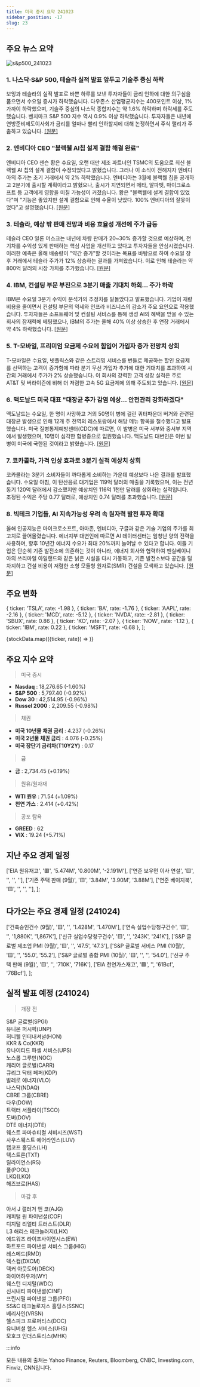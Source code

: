 ```yaml
---
title: 미국 증시 요약 241023
sidebar_position: -17
slug: 23
---
```


## 주요 뉴스 요약

![s&p500_241023](/map/241023.png)

### 1. **나스닥·S&P 500, 테슬라 실적 발표 앞두고 기술주 중심 하락**

보잉과 테슬라의 실적 발표로 바쁜 하루를 보낸 투자자들이 금리 인하에 대한 의구심을 품으면서 수요일 증시가 하락했습니다. 다우존스 산업평균지수는 400포인트 이상, 1% 가까이 하락했으며, 기술주 중심의 나스닥 종합지수는 약 1.6% 하락하며 하락세를 주도했습니다. 벤치마크 S&P 500 지수 역시 0.9% 이상 하락했습니다. 투자자들은 내년에 연방준비제도이사회가 금리를 얼마나 빨리 인하할지에 대해 논쟁하면서 주식 랠리가 주춤하고 있습니다. [[원문]](https://finance.yahoo.com/news/live/stock-market-today-nasdaq-sp-500-sink-as-tech-leads-losses-ahead-of-tesla-earnings-180358976.html)

### 2. **엔비디아 CEO "블랙웰 AI칩 설계 결함 해결 완료"**

엔비디아 CEO 젠슨 황은 수요일, 오랜 대만 제조 파트너인 TSMC의 도움으로 최신 블랙웰 AI 칩의 설계 결함이 수정되었다고 밝혔습니다. 그러나 이 소식이 전해지자 엔비디아의 주가는 초기 거래에서 약 2% 하락했습니다. 엔비디아는 3월에 블랙웰 칩을 공개하고 2분기에 출시할 계획이라고 밝혔으나, 출시가 지연되면서 메타, 알파벳, 마이크로소프트 등 고객에게 영향을 미칠 가능성이 커졌습니다. 황은 "블랙웰에 설계 결함이 있었다"며 "기능은 좋았지만 설계 결함으로 인해 수율이 낮았다. 100% 엔비디아의 잘못이었다"고 설명했습니다. [[원문]](https://www.reuters.com/technology/artificial-intelligence/nvidias-design-flaw-with-blackwell-ai-chips-now-fixed-ceo-says-2024-10-23/)

### 3. **테슬라, 예상 밖 판매 전망과 비용 효율성 개선에 주가 급등**

테슬라 CEO 일론 머스크는 내년에 차량 판매가 20~30% 증가할 것으로 예상하며, 전기차를 수익성 있게 판매하는 핵심 사업을 개선하고 있다고 투자자들을 안심시켰습니다. 이러한 예측은 올해 배송량이 "약간 증가"할 것이라는 목표를 바탕으로 하여 수요일 장후 거래에서 테슬라 주가가 12% 상승하는 결과를 가져왔습니다. 이로 인해 테슬라는 약 800억 달러의 시장 가치를 추가했습니다. [[원문]](https://www.reuters.com/business/autos-transportation/teslas-third-quarter-profit-margin-beats-estimates-2024-10-23/)

### 4. **IBM, 컨설팅 부문 부진으로 3분기 매출 기대치 하회... 주가 하락**

IBM은 수요일 3분기 수익이 분석가의 추정치를 밑돌았다고 발표했습니다. 기업이 재량 비용을 줄이면서 컨설팅 부문의 약세와 인프라 비즈니스의 감소가 주요 요인으로 작용했습니다. 투자자들은 소프트웨어 및 컨설팅 서비스를 통해 생성 AI의 혜택을 받을 수 있는 회사의 잠재력에 베팅했으나, IBM의 주가는 올해 40% 이상 상승한 후 연장 거래에서 약 4% 하락했습니다. [[원문]](https://www.reuters.com/technology/ibm-beats-third-quarter-profit-estimates-software-strength-2024-10-23/)

### 5. **T-모바일, 프리미엄 요금제 수요에 힘입어 가입자 증가 전망치 상회**

T-모바일은 수요일, 넷플릭스와 같은 스트리밍 서비스를 번들로 제공하는 할인 요금제를 선택하는 고객이 증가함에 따라 분기 무선 가입자 추가에 대한 기대치를 초과하여 시간외 거래에서 주가가 2% 상승했습니다. 이 회사의 강력한 고객 성장 실적은 주로 AT&T 및 버라이즌에 비해 더 저렴한 고속 5G 요금제에 의해 주도되고 있습니다. [[원문]](https://www.reuters.com/business/media-telecom/t-mobile-beats-estimates-wireless-subscriber-growth-fueled-by-demand-premium-2024-10-23/)

### 6. **맥도날드 미국 대표 "대장균 추가 감염 예상... 안전관리 강화하겠다"**

맥도날드는 수요일, 한 명이 사망하고 거의 50명이 병에 걸린 쿼터파운더 버거와 관련된 대장균 발생으로 인해 12개 주 전역의 레스토랑에서 해당 메뉴 항목을 철수했다고 발표했습니다. 미국 질병통제예방센터(CDC)에 따르면, 이 발병은 미국 서부와 중서부 지역에서 발생했으며, 10명이 심각한 합병증으로 입원했습니다. 맥도날드 대변인은 이번 발병이 미국에 국한된 것이라고 밝혔습니다. [[원문]](https://www.reuters.com/business/retail-consumer/mcdonalds-shares-fall-e-coli-outbreak-tied-quarter-pounder-kills-1-us-2024-10-23/)

### 7. **코카콜라, 가격 인상 효과로 3분기 실적 예상치 상회**

코카콜라는 3분기 소비자들이 까다롭게 소비하는 가운데 예상보다 나은 결과를 발표했습니다. 수요일 아침, 이 탄산음료 대기업은 119억 달러의 매출을 기록했으며, 이는 전년 동기 120억 달러에서 감소했지만 예상치인 116억 1천만 달러를 상회하는 실적입니다. 조정된 수익은 주당 0.77 달러로, 예상치인 0.74 달러를 초과했습니다. [[원문]](https://finance.yahoo.com/news/coca-cola-posts-better-than-expected-q3-report-driven-by-higher-prices-111045463.html)

### 8. **빅테크 기업들, AI 지속가능성 우려 속 원자력 발전 투자 확대**

올해 인공지능은 마이크로소프트, 아마존, 엔비디아, 구글과 같은 기술 기업의 주가를 최고치로 끌어올렸습니다. 에너지부 대변인에 따르면 AI 데이터센터는 엄청난 양의 전력을 사용하며, 향후 10년간 에너지 수요가 최대 20%까지 늘어날 수 있다고 합니다. 이들 기업은 단순히 기존 발전소에 의존하는 것이 아니라, 에너지 회사와 협력하여 펜실베이니아의 쓰리마일 아일랜드와 같은 낡은 시설을 다시 가동하고, 기존 발전소보다 공간을 덜 차지하고 건설 비용이 저렴한 소형 모듈형 원자로(SMR) 건설을 모색하고 있습니다. [[원문]](https://finance.yahoo.com/news/big-tech-is-going-all-in-on-nuclear-power-as-sustainability-concerns-around-ai-grow-201418764.html)

## 주요 변화

  { ticker: 'TSLA', rate: -1.98 },
  { ticker: 'BA', rate: -1.76 },
  { ticker: 'AAPL', rate: -2.16 },
  { ticker: 'MCD', rate: -5.12 },
  { ticker: 'NVDA', rate: -2.81 },
  { ticker: 'SBUX', rate: 0.86 },
  { ticker: 'KO', rate: -2.07 },
  { ticker: 'NOW', rate: -1.12 },
  { ticker: 'IBM', rate: 0.22 },
  { ticker: 'MSFT', rate: -0.68 },
];

{stockData.map(({ticker, rate}) => <StockCardMini key={ticker} ticker={ticker} rate={rate}></StockCardMini>)}

## 주요 지수 요약

> 미국 증시

- **Nasdaq** : 18,276.65 (-1.60%)
- **S&P 500** : 5,797.40 (-0.92%)
- **Dow 30** : 42,514.95 (-0.96%)
- **Russel 2000** : 2,209.55 (-0.98%)

> 채권

- **미국 10년물 채권 금리** : 4.237 (-0.26%)
- **미국 2년물 채권 금리** : 4.076 (-0.25%)
- **미국 장단기 금리차(T10Y2Y)** : 0.17

> 금

- **금** : 2,734.45 (+0.19%)

> 원유/원자재

- **WTI 원유** : 71.54 (+1.09%)
- **천연 가스** : 2.414 (+0.42%)

> 공포 탐욕

- **GREED** : 62
- **VIX** : 19.24 (+5.71%)

## 지난 주요 경제 일정

  ['EIA 원유재고', '🟥', '5.474M', '0.800M', '-2.191M'],
  ['연준 보우먼 이사 연설', '🟨', '', '', ''],
  ['기존 주택 판매 (9월)', '🟨', '3.84M', '3.90M', '3.88M'],
  ['연준 베이지북', '🟨', '', '', ''],
];

<EconomicCalendar data={eventsData} />

## 다가오는 주요 경제 일정 (241024)

  ['건축승인건수 (9월)', '🟨', '', '1.428M', '1.470M'],
  ['연속 실업수당청구건수', '🟨', '', '1,880K', '1,867K'],
  ['신규 실업수당청구건수', '🟨', '', '243K', '241K'],
  ['S&P 글로벌 제조업 PMI (9월)', '🟨', '', '47.5', '47.3'],
  ['S&P 글로벌 서비스 PMI (10월)', '🟨', '', '55.0', '55.2'],
  ['S&P 글로벌 종합 PMI (10월)', '🟨', '', '', '54.0'],
  ['신규 주택 판매 (9월)', '🟨', '', '710K', '716K'],
  ['EIA 천연가스재고', '🟩', '', '61Bcf', '76Bcf'],
];

<EconomicCalendar data={nextEventsData} />

## 실적 발표 예정 (241024)

> 개장 전

S&P 글로벌(SPGI)  
유니온 퍼시픽(UNP)  
허니웰 인터내셔널(HON)  
KKR & Co(KKR)  
유나이티드 파셀 서비스(UPS)  
노스롭 그루만(NOC)  
캐리어 글로벌(CARR)  
큐리그 닥터 페퍼(KDP)  
발레로 에너지(VLO)  
나스닥(NDAQ)  
CBRE 그룹(CBRE)  
다우(DOW)  
트랙터 서플라이(TSCO)  
도버(DOV)  
DTE 에너지(DTE)  
웨스트 파마슈티컬 서비시즈(WST)  
사우스웨스트 에어라인스(LUV)  
랩코프 홀딩스(LH)  
텍스트론(TXT)  
릴라이언스(RS)  
풀(POOL)  
LKQ(LKQ)  
해즈브로(HAS)

> 마감 후

아서 J 갤러거 앤 코(AJG)  
캐피털 원 파이낸셜(COF)  
디지털 리얼티 트러스트(DLR)  
L3 해리스 테크놀러지(LHX)  
에드워즈 라이프사이언시스(EW)  
하트포드 파이낸셜 서비스 그룹(HIG)  
레스메드(RMD)  
덱스컴(DXCM)  
덱커 아웃도어(DECK)  
와이어하우저(WY)  
웨스턴 디지털(WDC)  
신시내티 파이낸셜(CINF)  
프린시펄 파이낸셜 그룹(PFG)  
SS&C 테크놀로지스 홀딩스(SSNC)  
베리사인(VRSN)  
헬스피크 프로퍼티스(DOC)  
유니버셜 헬스 서비스(UHS)  
모호크 인더스트리스(MHK)

:::info

모든 내용의 출처는 Yahoo Finance, Reuters, Bloomberg, CNBC, Investing.com, Finviz, CNN입니다.

:::
